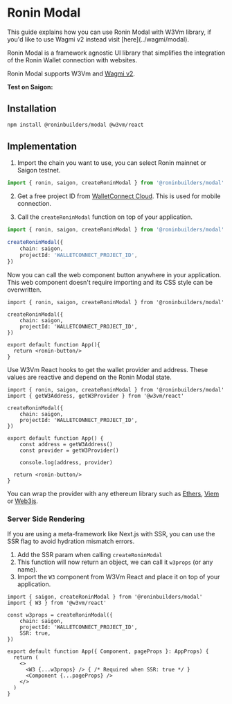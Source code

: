  
# Ronin Modal

<Callout type="info" emoji="ℹ️">
  This guide explains how you can use Ronin Modal with W3Vm library, if you'd like to use Wagmi v2 instead visit [here](../wagmi/modal).
</Callout>

Ronin Modal is a framework agnostic UI library that simplifies the integration of the Ronin Wallet connection with websites.

Ronin Modal supports W3Vm and [Wagmi v2](../wagmi/modal).

**Test on Saigon:**
<br/>
<Modal/>

## Installation

```sh npm2yarn
npm install @roninbuilders/modal @w3vm/react
```

## Implementation

1. Import the chain you want to use, you can select Ronin mainnet or Saigon testnet.

```ts
import { ronin, saigon, createRoninModal } from '@roninbuilders/modal'
```

2. Get a free project ID from [WalletConnect Cloud](https://cloud.walletconnect.com/). This is used for mobile connection.

3. Call the `createRoninModal` function on top of your application.

```ts {3-6}
import { ronin, saigon, createRoninModal } from '@roninbuilders/modal'

createRoninModal({
	chain: saigon,
	projectId: 'WALLETCONNECT_PROJECT_ID',
})
```

Now you can call the web component button anywhere in your application. This web component doesn't require importing
and its CSS style can be overwritten.

```tsx {8-10}
import { ronin, saigon, createRoninModal } from '@roninbuilders/modal'

createRoninModal({
	chain: saigon,
	projectId: 'WALLETCONNECT_PROJECT_ID',
})

export default function App(){
  return <ronin-button/>
}
```

Use W3Vm React hooks to get the wallet provider and address. These values are reactive and depend on the Ronin Modal state.

```tsx {2, 10, 11, 13}
import { ronin, saigon, createRoninModal } from '@roninbuilders/modal'
import { getW3Address, getW3Provider } from '@w3vm/react'

createRoninModal({
	chain: saigon,
	projectId: 'WALLETCONNECT_PROJECT_ID',
})

export default function App() {
	const address = getW3Address()
	const provider = getW3Provider()

	console.log(address, provider)

  return <ronin-button/>
}
```

You can wrap the provider with any ethereum library such as [Ethers](https://docs.ethers.org/v6/), [Viem](https://viem.sh/) or [Web3js](https://web3js.org/).

### Server Side Rendering

If you are using a meta-framework like Next.js with SSR, you can use the SSR flag to avoid hydration mismatch errors.

1. Add the SSR param when calling `createRoninModal`
2. This function will now return an object, we can call it `w3props` (or any name).
3. Import the `W3` component from W3Vm React and place it on top of your application.

```tsx
import { saigon, createRoninModal } from '@roninbuilders/modal'
import { W3 } from '@w3vm/react'

const w3props = createRoninModal({
	chain: saigon,
	projectId: 'WALLETCONNECT_PROJECT_ID',
	SSR: true,
})

export default function App({ Component, pageProps }: AppProps) {
  return (
    <>
      <W3 {...w3props} /> { /* Required when SSR: true */ }
      <Component {...pageProps} />
    </>
  )
}
```